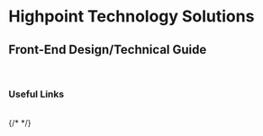
<Meta title='Welcome|Welcome' />

# Highpoint Technology Solutions

## Front-End Design/Technical Guide

<br/>

### Useful Links
<br/>
<Theme.Provider>
<Grid container direction='column' style={{height: '100%'}}>
<Grid item style={{maxWidth: '1200px', padding: '16px', backgroundColor: 'white', borderRadius: '4px'}}>
{/* <Heading text="Highpoint Links" paddingTop='0'/>
<LinkItem title='Highpoint Links Page:' link='https://m.mhighpoint.com/links' /> */}
<Heading text="UI Packages" />
<LinkItem title='ui-elements:' link='https://www.npmjs.com/package/@highpoint/ui-elements' />
<LinkItem title='bs-ui-elements:' link='https://www.npmjs.com/package/@highpoint/reason-ui-elements' />
<LinkItem title='reason-ui-elements:' link='https://www.npmjs.com/package/@highpoint/reason-ui-elements' />
<Heading text="Documentation" />
<LinkItem title='React Docs:' link='https://reactjs.org/docs/getting-started.html' />
<LinkItem title='ReasonML Docs:' link='https://reasonml.github.io/docs/en/what-and-why' />
<LinkItem title='ReasonReact Docs:' link='https://reasonml.github.io/reason-react/docs/en/installation' />
<LinkItem title='Material UI Docs:' link='https://material-ui.com/getting-started/usage/' />
<LinkItem title='Highpoint Bitbucket:' link='https://bitbucket.org/hp_mobile/' />
</Grid>
</Grid>
</Theme.Provider>

